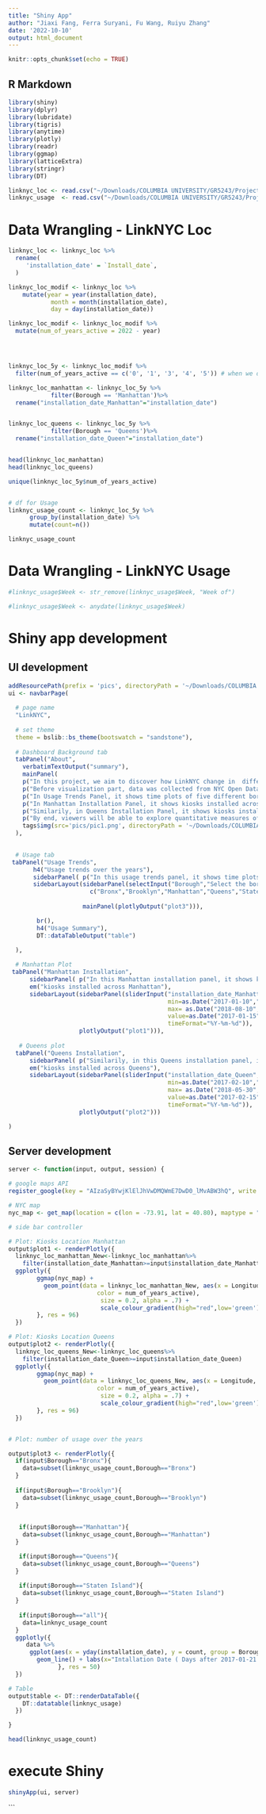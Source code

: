 ```yaml
---
title: "Shiny App"
author: "Jiaxi Fang, Ferra Suryani, Fu Wang, Ruiyu Zhang"
date: '2022-10-10'
output: html_document
---
```


```r
knitr::opts_chunk$set(echo = TRUE)
```

## R Markdown

```r
library(shiny)
library(dplyr)
library(lubridate)
library(tigris)
library(anytime)
library(plotly)
library(readr)
library(ggmap)
library(latticeExtra)
library(stringr)
library(DT)


```

```r
linknyc_loc <- read.csv("~/Downloads/COLUMBIA UNIVERSITY/GR5243/Project2/cleaned_location.csv")
linknyc_usage  <- read.csv("~/Downloads/COLUMBIA UNIVERSITY/GR5243/Project2/cleaned_location.csv")
```




# Data Wrangling - LinkNYC Loc
```r
linknyc_loc <- linknyc_loc %>%
  rename(
     'installation_date' = `Install_date`,
  )

linknyc_loc_modif <- linknyc_loc %>% 
    mutate(year = year(installation_date), 
            month = month(installation_date), 
            day = day(installation_date))

linknyc_loc_modif <- linknyc_loc_modif %>%
  mutate(num_of_years_active = 2022 - year)




linknyc_loc_5y <- linknyc_loc_modif %>% 
  filter(num_of_years_active == c('0', '1', '3', '4', '5')) # when we did <= '5', 46 and 50 is included

linknyc_loc_manhattan <- linknyc_loc_5y %>%
            filter(Borough == 'Manhattan')%>%
  rename("installation_date_Manhattan"="installation_date")


linknyc_loc_queens <- linknyc_loc_5y %>%
            filter(Borough == 'Queens')%>%
  rename("installation_date_Queen"="installation_date")


head(linknyc_loc_manhattan)
head(linknyc_loc_queens)

unique(linknyc_loc_5y$num_of_years_active)


# df for Usage
linknyc_usage_count <- linknyc_loc_5y %>%
      group_by(installation_date) %>%
      mutate(count=n())

linknyc_usage_count
```

# Data Wrangling - LinkNYC Usage
```r
#linknyc_usage$Week <- str_remove(linknyc_usage$Week, "Week of")

#linknyc_usage$Week <- anydate(linknyc_usage$Week)
```


# Shiny app development

## UI development
```r
addResourcePath(prefix = 'pics', directoryPath = '~/Downloads/COLUMBIA UNIVERSITY/GR5243/Project2')
ui <- navbarPage(
  
  # page name
  "LinkNYC",
                 
  # set theme
  theme = bslib::bs_theme(bootswatch = "sandstone"),    
  
  # Dashboard Background tab
  tabPanel("About",
    verbatimTextOutput("summary"),
    mainPanel(
    p("In this project, we aim to discover how LinkNYC change in  different neighborhood in NYC along time, including pre-pandemic period and during pandemic. Specifically, we look at the usage trend or installation counts over the years in five boroughs of NYC. Also, we map out installation points to take a closer look at the usage density in Manhattan and Queens."),
    p("Before visualization part, data was collected from NYC Open Data website. Data was then cleaned, including checking missing values or outliers, converting datetime, and removing irrelevant columns."),
    p("In Usage Trends Panel, it shows time plots of five different boroughs installation counts from 2016 to 2021, followed by data summary below."),
    p("In Manhattan Installation Panel, it shows kiosks installed across Manhattan in an interactive map, where allows viewers to zoom in or out, panning around, and filtering the installation date."),
    p("Similarily, in Queens Installation Panel, it shows kiosks installed across Queens in an interative map."),
    p("By end, viewers will be able to explore quantitative measures of how the Covid-19 pandemic impacted LinkNYC in NYC."),
    tags$img(src='pics/pic1.png', directoryPath = '~/Downloads/COLUMBIA UNIVERSITY/GR5243/Project2',height="70%", width="70%"))
  ),

                 
  # Usage tab               
 tabPanel("Usage Trends",
       h4("Usage trends over the years"),
       sidebarPanel( p("In this usage trends panel, it shows time plots of five different boroughs installation counts from 2016 to 2021, followed by data summary below.",style="color:blue")),
       sidebarLayout(sidebarPanel(selectInput("Borough","Select the borough",
                       c("Bronx","Brooklyn","Manhattan","Queens","Staten Island","all"))),
                                   
                     mainPanel(plotlyOutput("plot3"))),

        br(),
        h4("Usage Summary"),
        DT::dataTableOutput("table")

  ),
  
  # Manhattan Plot
 tabPanel("Manhattan Installation",
      sidebarPanel( p("In this Manhattan installation panel, it shows kiosks installed across Manhattan in an interactive map, where allows viewers to zoom in or out, panning around, and filtering the installation date.",style="color:blue")),
      em("kiosks installed across Manhattan"),
      sidebarLayout(sidebarPanel(sliderInput("installation_date_Manhattan", "Installation Date",
                                             min=as.Date("2017-01-10","%Y-%m-%d"),
                                             max= as.Date("2018-08-10","%Y-%m-%d"),
                                             value=as.Date("2017-01-15"),
                                             timeFormat="%Y-%m-%d")),
                    plotlyOutput("plot1"))),
    
   # Queens plot
  tabPanel("Queens Installation",
      sidebarPanel( p("Similarily, in this Queens installation panel, it shows kiosks installed across Queens in an interative map.",style="color:blue")),
      em("kiosks installed across Queens"),
      sidebarLayout(sidebarPanel(sliderInput("installation_date_Queen", "Installation Date",
                                             min=as.Date("2017-02-10","%Y-%m-%d"),
                                             max= as.Date("2018-05-30","%Y-%m-%d"),
                                             value=as.Date("2017-02-15"),
                                             timeFormat="%Y-%m-%d")),
                    plotlyOutput("plot2")))

)

```

## Server development
```r
server <- function(input, output, session) {

# google maps API
register_google(key = "AIzaSyBYwjKlElJhVwDMQWmE7DwD0_lMvABW3hQ", write = TRUE)

# NYC map
nyc_map <- get_map(location = c(lon = -73.91, lat = 40.80), maptype = "terrain", color = 'bw', zoom = 11)

# side bar controller

# Plot: Kiosks Location Manhattan
output$plot1 <- renderPlotly({
  linknyc_loc_manhattan_New<-linknyc_loc_manhattan%>%
    filter(installation_date_Manhattan>=input$installation_date_Manhattan)
  ggplotly({
        ggmap(nyc_map) + 
          geom_point(data = linknyc_loc_manhattan_New, aes(x = Longitude, y = Latitude, 
                         color = num_of_years_active), 
                          size = 0.2, alpha = .7) +
                          scale_colour_gradient(high="red",low='green')
        }, res = 96)
  })

# Plot: Kiosks Location Queens
output$plot2 <- renderPlotly({
  linknyc_loc_queens_New<-linknyc_loc_queens%>%
    filter(installation_date_Queen>=input$installation_date_Queen)
  ggplotly({
        ggmap(nyc_map) + 
          geom_point(data = linknyc_loc_queens_New, aes(x = Longitude, y = Latitude, 
                         color = num_of_years_active), 
                          size = 0.2, alpha = .7) +
                          scale_colour_gradient(high="red",low='green') 
        }, res = 96)
  })


# Plot: number of usage over the years

output$plot3 <- renderPlotly({
  if(input$Borough=="Bronx"){
    data=subset(linknyc_usage_count,Borough=="Bronx")
  }
  
  if(input$Borough=="Brooklyn"){
    data=subset(linknyc_usage_count,Borough=="Brooklyn")
  }
  
  
   if(input$Borough=="Manhattan"){
    data=subset(linknyc_usage_count,Borough=="Manhattan")
  }

   if(input$Borough=="Queens"){
    data=subset(linknyc_usage_count,Borough=="Queens")
  }
  
   if(input$Borough=="Staten Island"){
    data=subset(linknyc_usage_count,Borough=="Staten Island")
  }
  
   if(input$Borough=="all"){
    data=linknyc_usage_count
  }
  ggplotly({
     data %>%
      ggplot(aes(x = yday(installation_date), y = count, group = Borough, color = Borough)) +
        geom_line() + labs(x="Intallation Date ( Days after 2017-01-21 )", y="Installation Count")+theme(axis.text.x = element_text(angle = 45, hjust = 0.5, vjust = 0.5))
              }, res = 50)
  })

# Table
output$table <- DT::renderDataTable({
    DT::datatable(linknyc_usage)
  })

}

head(linknyc_usage_count)
```

# execute Shiny
```r
shinyApp(ui, server)
```
```
